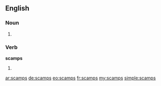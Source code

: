 ==English==

===Noun===
{{head|en}}

# {{plural of|scamp}}

===Verb===
'''scamps'''

# {{en-third-person singular of|scamp}}

[[ar:scamps]]
[[de:scamps]]
[[eo:scamps]]
[[fr:scamps]]
[[my:scamps]]
[[simple:scamps]]